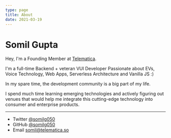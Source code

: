 ```yaml
---
type: page
title: About
date: 2021-03-19
---
```


# Somil Gupta

Hey, I'm a Founding Member at [Telematica](telematica.so).

I'm a full-time Backend + veteran VUI Developer
Passionate about EVs, Voice Technology, Web Apps, Serverless Architecture and Vanilla JS :)

In my spare time, the development community is a big part of my life. 

I spend much time learning emerging technologies and actively figuring out venues that would help me integrate this cutting-edge technology into consumer and enterprise products.

---

- Twitter [@somilg050](https://twitter.com/somilg050)
- GitHub [@somilg050](https://github.com/somilg050)
- Email somil@telematica.so
